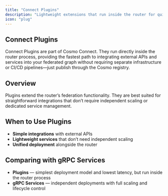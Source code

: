 ```yaml
---
title: "Connect Plugins"
description: "Lightweight extensions that run inside the router for quick integrations"
icon: "plug"
---
```


## Connect Plugins

Connect Plugins are part of Cosmo Connect.
They run directly inside the router process, providing the fastest path to integrating external APIs and services into your federated graph without requiring separate infrastructure or CI/CD pipelines—just publish through the Cosmo registry.

## Overview

Plugins extend the router’s federation functionality.
They are best suited for straightforward integrations that don’t require independent scaling or dedicated service management.

## When to Use Plugins

- **Simple integrations** with external APIs  
- **Lightweight services** that don’t need independent scaling  
- **Unified deployment** alongside the router  

## Comparing with gRPC Services

- **Plugins** — simplest deployment model and lowest latency, but run inside the router process  
- **gRPC Services** — independent deployments with full scaling and lifecycle control
